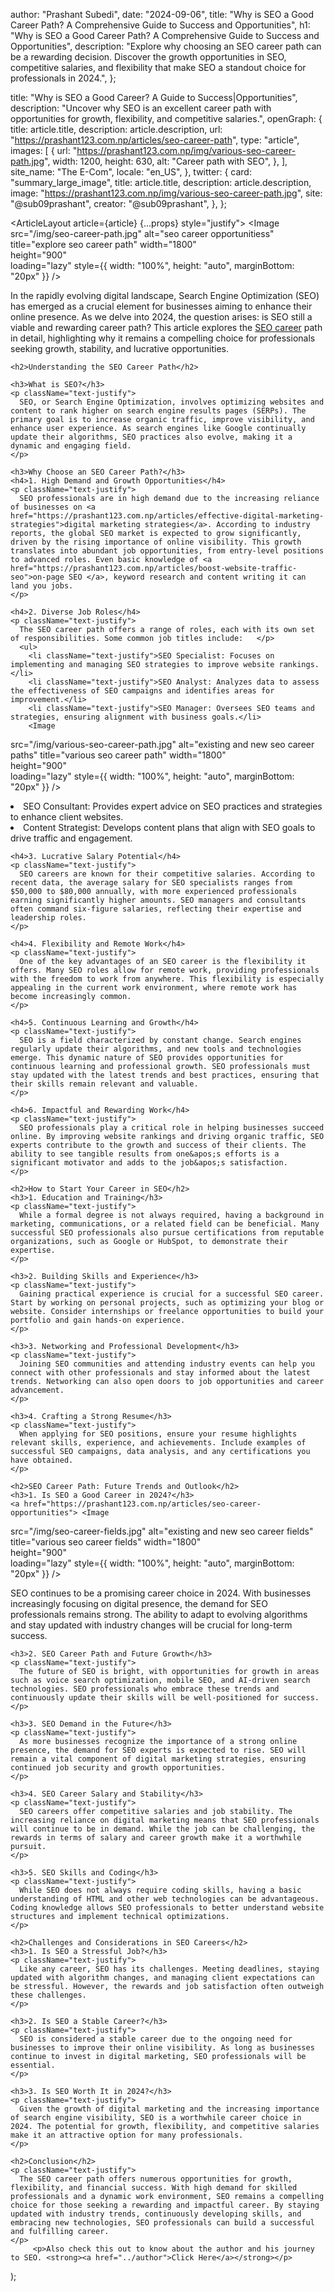 
  author: "Prashant Subedi",
  date: "2024-09-06",
  title: "Why is SEO a Good Career Path? A Comprehensive Guide to Success and Opportunities",
  h1: "Why is SEO a Good Career Path? A Comprehensive Guide to Success and Opportunities",
  description: "Explore why choosing an SEO career path can be a rewarding decision. Discover the growth opportunities in SEO, competitive salaries, and flexibility that make SEO a standout choice for professionals in 2024.",
};

  title: "Why is SEO a Good Career? A Guide to Success|Opportunities",
  description: "Uncover why SEO is an excellent career path with opportunities for growth, flexibility, and competitive salaries.",
   openGraph: {
    title: article.title,
    description: article.description,
    url: "https://prashant123.com.np/articles/seo-career-path",
    type: "article",
    images: [
      {
        url: "https://prashant123.com.np/img/various-seo-career-path.jpg",
        width: 1200,
        height: 630,
        alt: "Career path with SEO",
      },
    ],
    site_name: "The E-Com",
    locale: "en_US",
  },
  twitter: {
    card: "summary_large_image",
    title: article.title,
    description: article.description,
    image: "https://prashant123.com.np/img/various-seo-career-path.jpg",
    site: "@sub09prashant",
    creator: "@sub09prashant",
  },
};

  <ArticleLayout article={article} {...props} style="justify">
  <Image
  src="/img/seo-career-path.jpg"
  alt="seo career opportunitiess"
  title="explore seo career path"
  width="1800"  
  height="900"  
  loading="lazy"
  style={{ width: "100%", height: "auto", marginBottom: "20px" }}
  /> 
    <p className="text-justify">
      In the rapidly evolving digital landscape, Search Engine Optimization (SEO) has emerged as a crucial element for businesses aiming to enhance their online presence. As we delve into 2024, the question arises: is SEO still a viable and rewarding career path? This article explores the <a href="https://prashant123.com.np/articles/seo-career-opportunities">SEO career</a> path in detail, highlighting why it remains a compelling choice for professionals seeking growth, stability, and lucrative opportunities.
    </p>

    <h2>Understanding the SEO Career Path</h2>

    <h3>What is SEO?</h3>
    <p className="text-justify">
      SEO, or Search Engine Optimization, involves optimizing websites and content to rank higher on search engine results pages (SERPs). The primary goal is to increase organic traffic, improve visibility, and enhance user experience. As search engines like Google continually update their algorithms, SEO practices also evolve, making it a dynamic and engaging field.
    </p>

    <h3>Why Choose an SEO Career Path?</h3>
    <h4>1. High Demand and Growth Opportunities</h4>
    <p className="text-justify">
      SEO professionals are in high demand due to the increasing reliance of businesses on <a href="https://prashant123.com.np/articles/effective-digital-marketing-strategies">digital marketing strategies</a>. According to industry reports, the global SEO market is expected to grow significantly, driven by the rising importance of online visibility. This growth translates into abundant job opportunities, from entry-level positions to advanced roles. Even basic knowledge of <a href="https://prashant123.com.np/articles/boost-website-traffic-seo">on-page SEO </a>, keyword research and content writing it can land you jobs.
    </p>

    <h4>2. Diverse Job Roles</h4>
    <p className="text-justify">
      The SEO career path offers a range of roles, each with its own set of responsibilities. Some common job titles include:   </p>
      <ul>
        <li className="text-justify">SEO Specialist: Focuses on implementing and managing SEO strategies to improve website rankings.</li>
        <li className="text-justify">SEO Analyst: Analyzes data to assess the effectiveness of SEO campaigns and identifies areas for improvement.</li>
        <li className="text-justify">SEO Manager: Oversees SEO teams and strategies, ensuring alignment with business goals.</li>
        <Image
  src="/img/various-seo-career-path.jpg"
  alt="existing and new seo career paths"
  title="various seo career path"
  width="1800"  
  height="900"  
  loading="lazy"
  style={{ width: "100%", height: "auto", marginBottom: "20px" }}
  /> 
        <li className="text-justify">SEO Consultant: Provides expert advice on SEO practices and strategies to enhance client websites.</li>
        <li className="text-justify">Content Strategist: Develops content plans that align with SEO goals to drive traffic and engagement.</li>
      </ul>
  

    <h4>3. Lucrative Salary Potential</h4>
    <p className="text-justify">
      SEO careers are known for their competitive salaries. According to recent data, the average salary for SEO specialists ranges from $50,000 to $80,000 annually, with more experienced professionals earning significantly higher amounts. SEO managers and consultants often command six-figure salaries, reflecting their expertise and leadership roles.
    </p>

    <h4>4. Flexibility and Remote Work</h4>
    <p className="text-justify">
      One of the key advantages of an SEO career is the flexibility it offers. Many SEO roles allow for remote work, providing professionals with the freedom to work from anywhere. This flexibility is especially appealing in the current work environment, where remote work has become increasingly common.
    </p>

    <h4>5. Continuous Learning and Growth</h4>
    <p className="text-justify">
      SEO is a field characterized by constant change. Search engines regularly update their algorithms, and new tools and technologies emerge. This dynamic nature of SEO provides opportunities for continuous learning and professional growth. SEO professionals must stay updated with the latest trends and best practices, ensuring that their skills remain relevant and valuable.
    </p>

    <h4>6. Impactful and Rewarding Work</h4>
    <p className="text-justify">
      SEO professionals play a critical role in helping businesses succeed online. By improving website rankings and driving organic traffic, SEO experts contribute to the growth and success of their clients. The ability to see tangible results from one&apos;s efforts is a significant motivator and adds to the job&apos;s satisfaction.
    </p>

    <h2>How to Start Your Career in SEO</h2>
    <h3>1. Education and Training</h3>
    <p className="text-justify">
      While a formal degree is not always required, having a background in marketing, communications, or a related field can be beneficial. Many successful SEO professionals also pursue certifications from reputable organizations, such as Google or HubSpot, to demonstrate their expertise.
    </p>

    <h3>2. Building Skills and Experience</h3>
    <p className="text-justify">
      Gaining practical experience is crucial for a successful SEO career. Start by working on personal projects, such as optimizing your blog or website. Consider internships or freelance opportunities to build your portfolio and gain hands-on experience.
    </p>

    <h3>3. Networking and Professional Development</h3>
    <p className="text-justify">
      Joining SEO communities and attending industry events can help you connect with other professionals and stay informed about the latest trends. Networking can also open doors to job opportunities and career advancement.
    </p>

    <h3>4. Crafting a Strong Resume</h3>
    <p className="text-justify">
      When applying for SEO positions, ensure your resume highlights relevant skills, experience, and achievements. Include examples of successful SEO campaigns, data analysis, and any certifications you have obtained.
    </p>

    <h2>SEO Career Path: Future Trends and Outlook</h2>
    <h3>1. Is SEO a Good Career in 2024?</h3>
    <a href="https://prashant123.com.np/articles/seo-career-opportunities"> <Image
  src="/img/seo-career-fields.jpg"
  alt="existing and new seo career fields"
  title="various seo career fields"
  width="1800"  
  height="900"  
  loading="lazy"
  style={{ width: "100%", height: "auto", marginBottom: "20px" }}
  />  </a>
    <p className="text-justify">
      SEO continues to be a promising career choice in 2024. With businesses increasingly focusing on digital presence, the demand for SEO professionals remains strong. The ability to adapt to evolving algorithms and stay updated with industry changes will be crucial for long-term success.
    </p>

    <h3>2. SEO Career Path and Future Growth</h3>
    <p className="text-justify">
      The future of SEO is bright, with opportunities for growth in areas such as voice search optimization, mobile SEO, and AI-driven search technologies. SEO professionals who embrace these trends and continuously update their skills will be well-positioned for success.
    </p>

    <h3>3. SEO Demand in the Future</h3>
    <p className="text-justify">
      As more businesses recognize the importance of a strong online presence, the demand for SEO experts is expected to rise. SEO will remain a vital component of digital marketing strategies, ensuring continued job security and growth opportunities.
    </p>

    <h3>4. SEO Career Salary and Stability</h3>
    <p className="text-justify">
      SEO careers offer competitive salaries and job stability. The increasing reliance on digital marketing means that SEO professionals will continue to be in demand. While the job can be challenging, the rewards in terms of salary and career growth make it a worthwhile pursuit.
    </p>

    <h3>5. SEO Skills and Coding</h3>
    <p className="text-justify">
      While SEO does not always require coding skills, having a basic understanding of HTML and other web technologies can be advantageous. Coding knowledge allows SEO professionals to better understand website structures and implement technical optimizations.
    </p>

    <h2>Challenges and Considerations in SEO Careers</h2>
    <h3>1. Is SEO a Stressful Job?</h3>
    <p className="text-justify">
      Like any career, SEO has its challenges. Meeting deadlines, staying updated with algorithm changes, and managing client expectations can be stressful. However, the rewards and job satisfaction often outweigh these challenges.
    </p>

    <h3>2. Is SEO a Stable Career?</h3>
    <p className="text-justify">
      SEO is considered a stable career due to the ongoing need for businesses to improve their online visibility. As long as businesses continue to invest in digital marketing, SEO professionals will be essential.
    </p>

    <h3>3. Is SEO Worth It in 2024?</h3>
    <p className="text-justify">
      Given the growth of digital marketing and the increasing importance of search engine visibility, SEO is a worthwhile career choice in 2024. The potential for growth, flexibility, and competitive salaries make it an attractive option for many professionals.
    </p>

    <h2>Conclusion</h2>
    <p className="text-justify">
      The SEO career path offers numerous opportunities for growth, flexibility, and financial success. With high demand for skilled professionals and a dynamic work environment, SEO remains a compelling choice for those seeking a rewarding and impactful career. By staying updated with industry trends, continuously developing skills, and embracing new technologies, SEO professionals can build a successful and fulfilling career.
    </p>
         <p>Also check this out to know about the author and his journey to SEO. <strong><a href="../author">Click Here</a></strong></p>

  </ArticleLayout>
);

